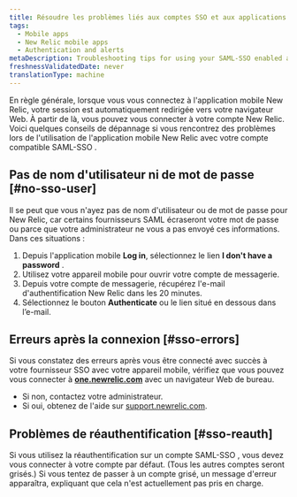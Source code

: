 ```yaml
---
title: Résoudre les problèmes liés aux comptes SSO et aux applications mobiles
tags:
  - Mobile apps
  - New Relic mobile apps
  - Authentication and alerts
metaDescription: Troubleshooting tips for using your SAML-SSO enabled account with the New Relic mobile app.
freshnessValidatedDate: never
translationType: machine
---
```


En règle générale, lorsque vous vous connectez à l'application mobile New Relic, votre session est automatiquement redirigée vers votre navigateur Web. À partir de là, vous pouvez vous connecter à votre compte New Relic. Voici quelques conseils de dépannage si vous rencontrez des problèmes lors de l'utilisation de l'application mobile New Relic avec votre compte compatible SAML-SSO .

## Pas de nom d'utilisateur ni de mot de passe [#no-sso-user]

Il se peut que vous n'ayez pas de nom d'utilisateur ou de mot de passe pour New Relic, car certains fournisseurs SAML écraseront votre mot de passe ou parce que votre administrateur ne vous a pas envoyé ces informations. Dans ces situations :

1. Depuis l'application mobile <DNT>**Log in**</DNT>, sélectionnez le lien <DNT>**I don't have a password**</DNT> .
2. Utilisez votre appareil mobile pour ouvrir votre compte de messagerie.
3. Depuis votre compte de messagerie, récupérez l'e-mail d'authentification New Relic dans les 20 minutes.
4. Sélectionnez le bouton <DNT>**Authenticate**</DNT> ou le lien situé en dessous dans l’e-mail.

## Erreurs après la connexion [#sso-errors]

Si vous constatez des erreurs après vous être connecté avec succès à votre fournisseur SSO avec votre appareil mobile, vérifiez que vous pouvez vous connecter à <DNT>**[one.newrelic.com](https://one.newrelic.com/all-capabilities)**</DNT> avec un navigateur Web de bureau.

* Si non, contactez votre administrateur.
* Si oui, obtenez de l'aide sur [support.newrelic.com](https://support.newrelic.com).

## Problèmes de réauthentification [#sso-reauth]

Si vous utilisez la réauthentification sur un compte SAML-SSO , vous devez vous connecter à votre compte par défaut. (Tous les autres comptes seront grisés.) Si vous tentez de passer à un compte grisé, un message d'erreur apparaîtra, expliquant que cela n'est actuellement pas pris en charge.